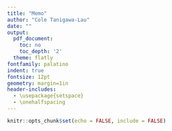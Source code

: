 ```yaml
---
title: "Memo"
author: "Cole Tanigawa-Lau"
date: ""
output:
  pdf_document:
    toc: no
    toc_depth: '2'
  theme: flatly
fontfamily: palatino
indent: true
fontsize: 12pt
geometry: margin=1in
header-includes:
  - \usepackage{setspace}
  - \onehalfspacing
---
```


```r
knitr::opts_chunk$set(echo = FALSE, include = FALSE)
```

